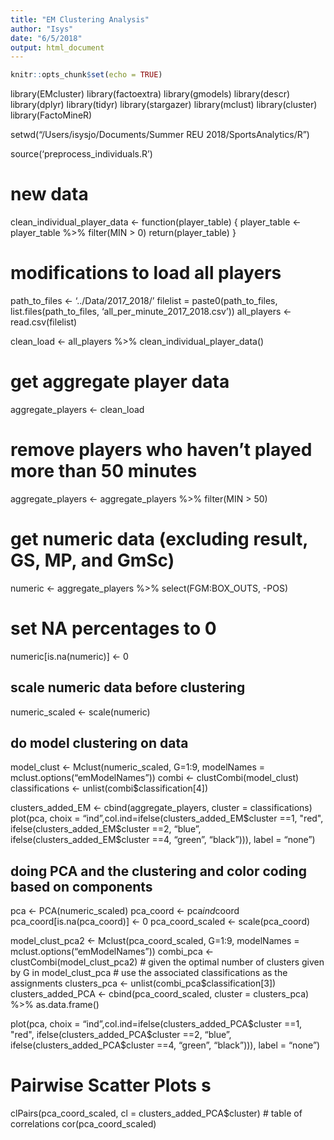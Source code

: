 ```yaml
---
title: "EM Clustering Analysis"
author: "Isys"
date: "6/5/2018"
output: html_document
---
```


```r
knitr::opts_chunk$set(echo = TRUE)
```


library(EMcluster)
library(factoextra)
library(gmodels)
library(descr)
library(dplyr)
library(tidyr)
library(stargazer)
library(mclust)
library(cluster)
library(FactoMineR)


setwd("/Users/isysjo/Documents/Summer REU 2018/SportsAnalytics/R")

source('preprocess_individuals.R')

# new data
clean_individual_player_data <- function(player_table) {
  player_table <- player_table %>%
    filter(MIN > 0)
  return(player_table)
}

# modifications to load all players
path_to_files <- '../Data/2017_2018/'
filelist = paste0(path_to_files, list.files(path_to_files, 'all_per_minute_2017_2018.csv'))
all_players <- read.csv(filelist)


clean_load <- all_players %>% clean_individual_player_data()

# get aggregate player data
 aggregate_players <- clean_load 
 
# remove players who haven't played more than 50 minutes
aggregate_players <- aggregate_players %>% filter(MIN > 50)

# get numeric data (excluding result, GS, MP, and GmSc)
numeric <- aggregate_players %>% select(FGM:BOX_OUTS, -POS)

# set NA percentages to 0
numeric[is.na(numeric)] <- 0

## scale numeric data before clustering
numeric_scaled <- scale(numeric)

## do model clustering on data
model_clust <- Mclust(numeric_scaled, G=1:9, modelNames = mclust.options("emModelNames"))
combi <- clustCombi(model_clust)
classifications <- unlist(combi$classification[4])

clusters_added_EM <- cbind(aggregate_players, cluster = classifications)
plot(pca, choix = "ind",col.ind=ifelse(clusters_added_EM$cluster ==1, "red", ifelse(clusters_added_EM$cluster ==2, "blue", ifelse(clusters_added_EM$cluster ==4, "green", "black"))), label = "none")

## doing PCA and the clustering and color coding based on components
pca <- PCA(numeric_scaled)
pca_coord <- pca$ind$coord
pca_coord[is.na(pca_coord)] <- 0
pca_coord_scaled <- scale(pca_coord)

model_clust_pca2 <- Mclust(pca_coord_scaled, G=1:9, modelNames = mclust.options("emModelNames"))
combi_pca <- clustCombi(model_clust_pca2)
#   given the optimal number of clusters given by G in model_clust_pca
#   use the associated classifications as the assignments
clusters_pca <- unlist(combi_pca$classification[3])
clusters_added_PCA <- cbind(pca_coord_scaled, cluster = clusters_pca) %>% as.data.frame()

plot(pca, choix = "ind",col.ind=ifelse(clusters_added_PCA$cluster ==1, "red", ifelse(clusters_added_PCA$cluster ==2, "blue", ifelse(clusters_added_PCA$cluster ==4, "green", "black"))), label = "none")


# Pairwise Scatter Plots s
clPairs(pca_coord_scaled, cl = clusters_added_PCA$cluster)
# table of correlations
cor(pca_coord_scaled)